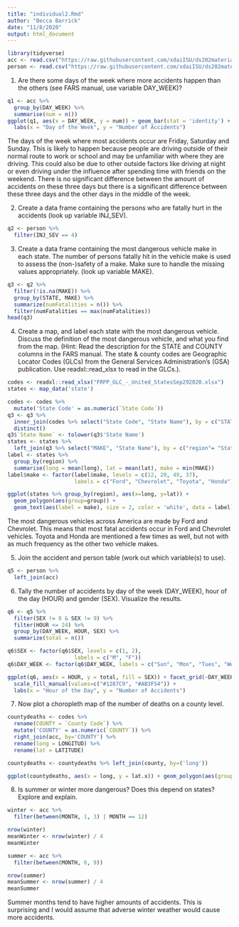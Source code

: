 ```yaml
---
title: "individual2.Rmd"
author: "Becca Barrick"
date: "11/8/2020"
output: html_document
---
```


```r
library(tidyverse)
acc <- read.csv("https://raw.githubusercontent.com/xdaiISU/ds202materials/master/hwlabs/fars2017/accident.csv", stringsAsFactors = FALSE)
person <- read.csv("https://raw.githubusercontent.com/xdaiISU/ds202materials/master/hwlabs/fars2017/person.csv", stringsAsFactors = FALSE)
```

1) Are there some days of the week where more accidents happen than the others (see FARS manual, use variable DAY_WEEK)?

```r
q1 <- acc %>%
  group_by(DAY_WEEK) %>%
  summarise(num = n())
ggplot(q1, aes(x = DAY_WEEK, y = num)) + geom_bar(stat = 'identity') + 
  labs(x = "Day of the Week", y = "Number of Accidents")
```

The days of the week where most accidents occur are Friday, Saturday and Sunday. This is likely to happen because people are driving outside of their normal route to work or school and may be unfamiliar with where they are driving. This could also be due to other outside factors like driving at night or even driving under the influence after spending time with friends on the weekend. There is no significant difference between the amount of accidents on these three days but there is a significant difference between these three days and the other days in the middle of the week.

2) Create a data frame containing the persons who are fatally hurt in the accidents (look up variable INJ_SEV).

```r
q2 <- person %>%
  filter(INJ_SEV == 4)
```


3) Create a data frame containing the most dangerous vehicle make in each state. The number of persons fatally hit in the vehicle make is used to assess the (non-)safety of a make. Make sure to handle the missing values appropriately. (look up variable MAKE).

```r
q3 <- q2 %>%
  filter(!is.na(MAKE)) %>%
  group_by(STATE, MAKE) %>%
  summarize(numFatalities = n()) %>%
  filter(numFatalities == max(numFatalities))
head(q3)
``` 

4) Create a map, and label each state with the most dangerous vehicle. Discuss the definition of the most dangerous vehicle, and what you find from the map. (Hint: Read the description for the STATE and COUNTY columns in the FARS manual. The state & county codes are Geographic Locator Codes (GLCs) from the General Services Administration’s (GSA) publication. Use readxl::read_xlsx to read in the GLCs.).

```r
codes <- readxl::read_xlsx("FRPP_GLC_-_United_StatesSep292020.xlsx")
states <- map_data('state')

codes <- codes %>%
  mutate('State Code' = as.numeric(`State Code`))
q3 <- q3 %>%
  inner_join(codes %>% select("State Code", "State Name"), by = c("STATE" = "State Code")) %>%
  distinct()
q3$`State Name` <- tolower(q3$'State Name')
states <- states %>%
  left_join(q3 %>% select("MAKE", "State Name"), by = c("region"= "State Name"))
label <- states %>% 
  group_by(region) %>%
  summarise(long = mean(long), lat = mean(lat), make = min(MAKE))
label$make <- factor(label$make, levels = c(12, 20, 49, 37), 
                     labels = c("Ford", "Chevrolet", "Toyota", "Honda"))

ggplot(states %>% group_by(region), aes(x=long, y=lat)) + 
  geom_polygon(aes(group=group)) + 
  geom_text(aes(label = make), size = 2, color = 'white', data = label)
```

The most dangerous vehicles across America are made by Ford and Chevrolet. This means that most fatal accidents occur in Ford and Chevrolet vehicles. Toyota and Honda are mentioned a few times as well, but not with as much frequency as the other two vehicle makes. 

5) Join the accident and person table (work out which variable(s) to use).

```r
q5 <- person %>%
  left_join(acc)
```


6) Tally the number of accidents by day of the week (DAY_WEEK), hour of the day (HOUR) and gender (SEX). Visualize the results. 

```r
q6 <- q5 %>%
  filter(SEX != 8 & SEX != 9) %>%
  filter(HOUR <= 24) %>%
  group_by(DAY_WEEK, HOUR, SEX) %>%
  summarize(total = n())

q6$SEX <- factor(q6$SEX, levels = c(1, 2), 
                     labels = c("M", "F"))
q6$DAY_WEEK <- factor(q6$DAY_WEEK, labels = c("Sun", "Mon", "Tues", "Wed", "Thurs", "Fri", "Sat"))

ggplot(q6, aes(x = HOUR, y = total, fill = SEX)) + facet_grid(~DAY_WEEK) + geom_bar(stat = 'identity') +
  scale_fill_manual(values=c("#1287C9", "#AB3F54")) +
  labs(x = "Hour of the Day", y = "Number of Accidents")
```

7) Now plot a choropleth map of the number of deaths on a county level.

```r
countydeaths <- codes %>%
  rename(COUNTY = `County Code`) %>%
  mutate('COUNTY' = as.numeric(`COUNTY`)) %>%
  right_join(acc, by='COUNTY') %>%
  rename(long = LONGITUD) %>%
  rename(lat = LATITUDE)

countydeaths <- countydeaths %>% left_join(county, by=('long'))

ggplot(countydeaths, aes(x = long, y = lat.x)) + geom_polygon(aes(group=group))
``` 

8) Is summer or winter more dangerous? Does this depend on states? Explore and explain.

```r
winter <- acc %>%
  filter(between(MONTH, 1, 3) | MONTH == 12)

nrow(winter)
meanWinter <- nrow(winter) / 4
meanWinter

summer <- acc %>%
  filter(between(MONTH, 6, 9))

nrow(summer)
meanSummer <- nrow(summer) / 4
meanSummer
```

Summer months tend to have higher amounts of accidents. This is surprising and I would assume that adverse winter weather would cause more accidents.
